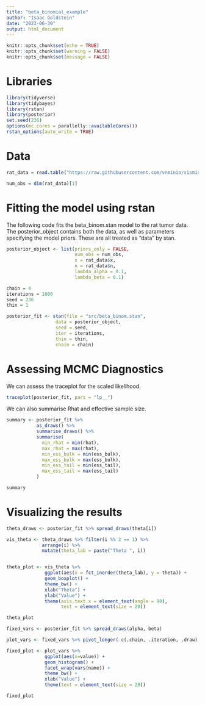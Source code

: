 ```yaml
---
title: "beta_binomial_example"
author: "Isaac Goldstein"
date: "2023-06-30"
output: html_document
---
```


```r
knitr::opts_chunk$set(echo = TRUE)
knitr::opts_chunk$set(warning = FALSE)
knitr::opts_chunk$set(message = FALSE)

```
# Libraries
```r
library(tidyverse)
library(tidybayes)
library(rstan)
library(posterior)
set.seed(236)
options(mc.cores = parallelly::availableCores())
rstan_options(auto_write = TRUE)
```

# Data
```r
rat_data = read.table("https://raw.githubusercontent.com/vnminin/sismid_mcmc_one/master/2022/code/rat_tumor.txt", header=TRUE)

num_obs = dim(rat_data)[1]
```

# Fitting the model using rstan
The following code fits the beta_binom.stan model to the rat tumor data.
The posterior_object contains both the data, as well as parameters specifying the model priors.
These are all treated as "data" by stan.
```r
posterior_object <- list(priors_only = FALSE,
                         num_obs = num_obs,
                         x = rat_data$x,
                         n = rat_data$n,
                         lambda_alpha = 0.1,
                         lambda_beta = 0.1)

chain = 4
iterations = 1000
seed = 236
thin = 1

posterior_fit <- stan(file = "src/beta_binom.stan",
                  data = posterior_object,
                  seed = seed,
                  iter = iterations,
                  thin = thin,
                  chain = chain)

```


# Assessing MCMC Diagnostics

We can assess the traceplot for the scaled likelihood.
```r
traceplot(posterior_fit, pars = "lp__")

```

We can also summarise Rhat and effective sample size.
```r
summary <- posterior_fit %>% 
           as_draws() %>% 
           summarise_draws() %>% 
           summarise(
             min_rhat = min(rhat),
             max_rhat = max(rhat),
             min_ess_bulk = min(ess_bulk),
             max_ess_bulk = max(ess_bulk),
             min_ess_tail = min(ess_tail),
             max_ess_tail = max(ess_tail)
           )

summary
```

# Visualizing the results
```r
theta_draws <- posterior_fit %>% spread_draws(theta[i])

vis_theta <- theta_draws %>% filter(i %% 2 == 1) %>%
             arrange(i) %>%
             mutate(theta_lab = paste("Theta ", i)) 


theta_plot <- vis_theta %>% 
              ggplot(aes(x = fct_inorder(theta_lab), y = theta)) +
              geom_boxplot() +
              theme_bw() +
              xlab("Theta") +
              ylab("Value") + 
              theme(axis.text.x = element_text(angle = 90),
                    text = element_text(size = 20))

theta_plot
```

```r
fixed_vars <- posterior_fit %>% spread_draws(alpha, beta) 

plot_vars <- fixed_vars %>% pivot_longer(-c(.chain, .iteration, .draw), names_to = "name")

fixed_plot <- plot_vars %>% 
              ggplot(aes(x=value)) +
              geom_histogram() +
              facet_wrap(vars(name)) +
              theme_bw() +
              xlab("Value") + 
              theme(text = element_text(size = 20))

fixed_plot
```

